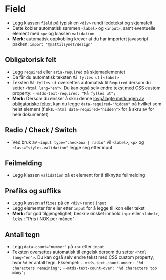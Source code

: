 
<Meta of={stories} />

# Field
- Legg klassen `field` på typisk en `<div>` rundt ledetekst og skjemafelt
- Dette kobler automatisk sammen `<label>` og `<input>`, samt eventuelle element med `<p>` og klassen `validation`
- **Merk:** automatisk oppkobling krever at du har importert javascript pakken: `import "@mattilsynet/design"`
<Canvas of={stories.Default} />

## Obligatorisk felt
- Legg `required` eller `aria-required` på skjemaelementet
- Da får du automatisk teksten `Må fylles ut` i `<label>`
- Teksten `Må fylles ut` oversettes automatisk til `Required` dersom du setter `<html lang="en">`. Du kan også selv endre tekst med CSS custom property: `--mtds-text-required: "Må fylles ut";`
- **Merk:** Dersom du ønsker å skru denne [lovpålagte merkingen av obligatoriske felter](https://www.designsystemet.no/monstre/obligatoriske-og-valgfrie-felt), kan du legge `data-required="hidden"` på hvilket som helst element (f.eks. `<html data-required="hidden">` for å skru av for hele dokumentet)
<Canvas of={stories.Required} />

## Radio / Check / Switch
- Ved bruk av `<input type="checkbox | radio"` vil `<label>`, `<p>` og `class="styles.validation"` legge seg etter input
<Canvas of={stories.Toggles} />

## Feilmelding
- Legg klassen `validation` på et element for å tilknytte feilmelding
<Canvas of={stories.WithValidation} />

## Prefiks og suffiks
- Legg klassen `affixes` på en `<div>` rundt `input`
- Legg elementer før eller etter `input` for å legge til ikon eller tekst
- **Merk:** for god tilgjengelighet, beskriv ønsket innhold i `<p>` eller `<label>`, f.eks.: "Pris i NOK per måned"
<Canvas of={stories.WithAffixes} />

## Antall tegn
- Legg `data-count="number"` på `<p>` etter `input`
- Teksten oversettes automatisk til engelsk dersom du setter `<html lang="en">`. Du kan også selv endre tekst med CSS custom property, hvor `%d` er antall tegn. Eksempel:
  `--mtds-text-count-under: "%d characters remaining";`
  `--mtds-text-count-over: "%d characters too many";`
<Canvas of={stories.WithCharacterCount} />

<CssVariables component="field" />
